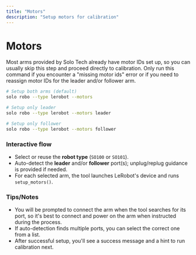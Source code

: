 ```yaml
---
title: "Motors"
description: "Setup motors for calibration"
---
```


# Motors

Most arms provided by Solo Tech already have motor IDs set up, so you can usually skip this step and proceed directly to calibration. Only run this command if you encounter a "missing motor ids" error or if you need to reassign motor IDs for the leader and/or follower arm.

```bash
# Setup both arms (default)
solo robo --type lerobot --motors

# Setup only leader
solo robo --type lerobot --motors leader

# Setup only follower
solo robo --type lerobot --motors follower
```

### Interactive flow
- Select or reuse the **robot type** (`SO100` or `SO101`).
- Auto-detect the **leader** and/or **follower** port(s); unplug/replug guidance is provided if needed.
- For each selected arm, the tool launches LeRobot's device and runs `setup_motors()`.

### Tips/Notes
- You will be prompted to connect the arm when the tool searches for its port, so it's best to connect and power on the arm when instructed during the process.
- If auto-detection finds multiple ports, you can select the correct one from a list.
- After successful setup, you'll see a success message and a hint to run calibration next.